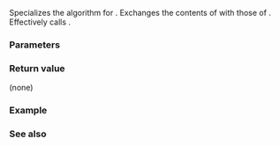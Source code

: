 {{cpp/title|swap{{small|(std::match_results)}}}}
{{cpp/regex/match_results/navbar}}
{{ddcl|header=regex|since=c++11|
template&lt; class BidirIt, class Alloc &gt;
void swap( match_results&lt;BidirIt,Alloc&gt;&amp; x1,
           match_results&lt;BidirIt,Alloc&gt;&amp; x2 ) noexcept;
}}

Specializes the {{lc|std::swap}} algorithm for {{lc|std::match_results}}. Exchanges the contents of {{c|x1}} with those of {{c|x2}}. Effectively calls {{c|x1.swap(x2)}}.

===Parameters===
{{par begin}}
{{par|x1, x2|the match_results objects whose contents will be swapped}}
{{par hreq}}
{{par req named|BidirIt|BidirectionalIterator}}
{{par req named|Alloc|Allocator}}
{{par end}}

===Return value===
(none)

===Example===
{{example}}

===See also===
{{dsc begin}}
{{dsc inc|cpp/regex/match_results/dsc swap}}
{{dsc end}}

{{langlinks|de|es|fr|it|ja|pt|ru|zh}}